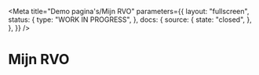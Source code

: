 
<Meta
  title="Demo pagina's/Mijn RVO"
  parameters={{
    layout: "fullscreen",
    status: {
      type: "WORK IN PROGRESS",
    },
    docs: {
      source: {
        state: "closed",
      },
    },
  }}
/>

# Mijn RVO

<Canvas>
  <Story name="Inloggen">
    <Inloggen />
  </Story>
</Canvas>

<Canvas>
  <Story name="Profiel">
    <Profiel />
  </Story>
</Canvas>

<Canvas>
  <Story name="Mijn zaken">
    <MijnZaken />
  </Story>
</Canvas>

<Canvas>
  <Story name="Diensten">
    <Diensten />
  </Story>
</Canvas>

<Canvas>
  <Story name="Zaak">
    <Zaak />
  </Story>
</Canvas>
